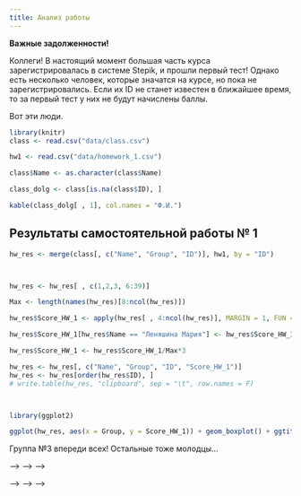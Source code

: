```yaml
---
title: Анализ работы
---
```


**Важные задолженности!**

Коллеги! В настоящий момент большая часть курса зарегистрировалась в системе Stepik, и прошли первый тест! Однако есть несколько человек, которые значатся на курсе, но пока не зарегистрировались. Если их ID не станет известен в ближайшее время, то за первый тест у них не будут начислены баллы. 

Вот эти люди.

```r
library(knitr)
class <- read.csv("data/class.csv")

hw1 <- read.csv("data/homework_1.csv")

class$Name <- as.character(class$Name)

class_dolg <- class[is.na(class$ID), ]

kable(class_dolg[ , 1], col.names = "Ф.И.")
```

## Результаты самостоятельной работы № 1

```r
hw_res <- merge(class[, c("Name", "Group", "ID")], hw1, by = "ID")



hw_res <- hw_res[ , c(1,2,3, 6:39)]

Max <- length(names(hw_res)[8:ncol(hw_res)])

hw_res$Score_HW_1 <- apply(hw_res[ , 4:ncol(hw_res)], MARGIN = 1, FUN = sum)

hw_res$Score_HW_1[hw_res$Name == "Леняшина Мария"] <- hw_res$Score_HW_1[hw_res$Name == "Леняшина Мария"] + 1 

hw_res$Score_HW_1 <- hw_res$Score_HW_1/Max*3

hw_res <- hw_res[, c("Name", "Group", "ID", "Score_HW_1")]
hw_res <- hw_res[order(hw_res$ID), ]
# write.table(hw_res, "clipboard", sep = "\t", row.names = F)



library(ggplot2)

ggplot(hw_res, aes(x = Group, y = Score_HW_1)) + geom_boxplot() + ggtitle("Количесвто баллов по каждой группе")


```

Группа №3 впереди всех! Остальные тоже молодцы...  






<!-- # Контрольная работа № 1 -->

<!-- ## Распределение результатов -->

<!-- Вот такие предварительные результаты по контрольной. -->


<!-- ```{r, echo=FALSE} -->
<!-- class <- read.csv("data/class.csv") -->
<!-- reasult <- read.csv("data/Control_work_1.csv", encoding = "Utf-8") -->
<!-- res <- merge(class, reasult) -->
<!-- res$sum <- apply(res[,-c(1:8)], MARGIN = 1, FUN = sum) -->
<!-- res$Prop <- res$sum / ncol(res[,-c(1:8)]) * 100    -->

<!-- library(ggplot2)  -->

<!-- # library(doBy) -->
<!-- #  -->
<!-- # res_out <- summaryBy(sum ~ Group, data = res) -->

<!-- ggplot(res, aes(x = Prop)) + geom_histogram(fill = "blue", color = "black", binwidth = 10) + labs(x = "Процент правильных ответов") + geom_vline(xintercept = 49) + geom_text(aes(x = 60, y = 40, label = "Зачет")) -->

<!-- ``` -->

<!-- А вот так выглядит распределение по группам. Горизотальные линии отделяют тройку (50-60%), четверку (60-80%) и пятерку (более 80%). -->


<!-- ```{r, echo=FALSE} -->
<!-- ggplot(res, aes(x = factor(Group), y = Prop)) + geom_boxplot() + labs(x = "Группа", y = "Количество правильных ответов") + geom_hline(yintercept = c(49, 60, 80)) -->

<!-- ``` -->


<!-- ## Распределение оценок -->

<!-- ```{r, echo=FALSE} -->
<!-- res$credit[res$Prop >= 80] <- 5 -->

<!-- res$credit[res$Prop < 80 & res$Prop >= 60 ] <- 4 -->

<!-- res$credit[res$Prop < 60 & res$Prop >= 50 ] <- 3 -->

<!-- res$credit[res$Prop < 50 ] <- 2 -->

<!-- credits <- as.data.frame(table(res$credit)) -->
<!-- names(credits) <- c("Оценка", "Количество студентов") -->
<!-- library(knitr) -->
<!-- kable (credits, align = "cc") -->

<!-- ``` -->

<!-- Господа, тем, кто получил ниже тройки, надо собраться и на следующей контрольной подтянуться! Ну и не забывайте про повышающие коэффициенты за работу на семинарах... -->


<!-- ## Время выполнения работы -->

<!-- А вот так выглядит степень скооперированности работы студентов.  -->

<!-- ```{r, echo=FALSE} -->
<!-- time <- read.csv("data/Control_work_1_time.csv") -->
<!-- time_res <- merge(class, time) -->

<!-- time_res$start_date <- format(time_res$start_date,format = "%Y-%m-%d %H:%M:%S" ) -->

<!-- time_res$start_date <- strptime(time_res$start_date, format ="%Y-%m-%d %H:%M:%S"  ) -->

<!-- time_res$start_H <- as.numeric(format(time_res$start_date, "%H")) + as.numeric(format(time_res$start_date, "%M"))/60  -->


<!-- ggplot(time_res, aes(x = as.factor(Group), y = start_H)) + geom_boxplot() + labs(x = "Группа", y = "Час, когда начали работу") -->


<!-- ``` -->



<!-- Группа № 4, видимо, самая дружная :), у них минимальный разброс значений. Звонок другу... Хорошая, но не факт, что лучшая, технология. -->


<!-- <!-- ```{r} --> -->
<!-- <!-- cheat <- read.csv("data/Control_work_1_cheating.csv") --> -->
<!-- <!-- cheat_res <- merge(class, cheat) --> -->

<!-- <!-- cheat_res <- cheat_res[cheat_res$lesson_id %in% c(179985, 180749),] --> -->
<!-- <!-- ggplot(cheat_res, aes(x = as.factor(Group), y = cheat )) + geom_boxplot() --> -->
<!-- <!-- ``` --> -->

<!-- ## Трудность вопросов -->

<!-- А вот так выглядит распределение по количеству верных ответов на вопросы  -->

<!-- ```{r, echo=FALSE} -->
<!-- res_Q <- apply(res[,-c(1:8)], MARGIN = 2, FUN = sum)[1:22] -->

<!-- res_Q <- res_Q[order(res_Q)] -->
<!-- answers <- data.frame(Question = names(res_Q), Prop_TRUE = res_Q/nrow(res) *100) -->

<!-- answers <- answers[order(answers$Prop_TRUE),] -->

<!-- answers$Goodness <- ifelse(answers$Prop_TRUE < median(answers$Prop_TRUE), "Плохой вопрос", "Хороший вопрос") -->

<!-- ggplot(answers, aes(y=Prop_TRUE, x = Question)) + geom_col(aes(fill= Goodness)) + coord_flip() + scale_fill_manual(values = c("red", "green")) + labs(fill = "", x = "Вопрос", y = "% Правильных ответов") -->


<!-- ``` -->



<!-- # Домашняя работа № 1 -->

<!-- ## Распределение результатов по группам -->

<!-- ```{r, echo=FALSE} -->
<!-- class <- read.csv("data/class.csv") -->
<!-- reasult_hw <- read.csv("data/Home_work_1.csv", encoding = "Utf-8") -->
<!-- res <- merge(class, reasult_hw) -->
<!-- res$sum <- apply(res[,-c(1:7)], MARGIN = 1, FUN = sum) -->
<!-- res$Prop <- res$sum / ncol(res[,-c(1:8)]) * 100    -->

<!-- ggplot(res, aes(x = factor(Group), y = Prop)) + geom_boxplot() + labs(x = "Группа", y = "Доля правильных ответов") + geom_hline(yintercept = c(49, 60, 80)) -->


<!-- ``` -->


<!-- Замечательные результаты! Большинство получили пятерки. Это радует...  -->

<!-- Не раслабляйтесь, второе домашнее задание уже открыто. -->





<!-- # Домашняя работа № 2 -->

<!-- ## Распределение результатов по группам -->

<!-- ```{r, echo=FALSE} -->
<!-- class <- read.csv("data/class.csv") -->
<!-- reasult_hw <- read.csv("data/Home_work_2.csv", encoding = "Utf-8") -->
<!-- res <- merge(class, reasult_hw) -->
<!-- res$sum <- apply(res[,-c(1:7)], MARGIN = 1, FUN = sum) -->
<!-- res$Prop <- res$sum / ncol(res[,-c(1:8)]) * 100    -->

<!-- ggplot(res, aes(x = factor(Group), y = Prop)) + geom_boxplot() + labs(x = "Группа", y = "Доля правильных ответов") + geom_hline(yintercept = c(49, 60, 80)) -->


<!-- ``` -->


<!-- Отлично! Почти все получили пятерки...  -->

<!-- Уже боюсь вас на экзамене :) -->

<!-- Не раслабляйтесь, третье домашнее задание уже открыто. -->



<!-- # Контрольная работа № 2 -->

<!-- ## Распределение результатов -->


<!-- ```{r, echo=FALSE} -->
<!-- class <- read.csv("data/class.csv") -->
<!-- reasult <- read.csv("data/Control_work_2.csv", encoding = "Utf-8") -->
<!-- res <- merge(class, reasult) -->
<!-- res$sum <- apply(res[,-c(1:8)], MARGIN = 1, FUN = sum) -->
<!-- res$Prop <- res$sum / ncol(res[,-c(1:8)]) * 100    -->

<!-- library(ggplot2)  -->

<!-- # library(doBy) -->
<!-- #  -->
<!-- # res_out <- summaryBy(sum ~ Group, data = res) -->

<!-- ggplot(res, aes(x = Prop)) + geom_histogram(fill = "blue", color = "black", binwidth = 10) + labs(x = "Процент правильных ответов") + geom_vline(xintercept = 49) + geom_text(aes(x = 60, y = 40, label = "Зачет")) -->

<!-- ``` -->

<!-- По-моему, стало заметно лучше, чем в предыдущий раз. Странно... работа, по-моему, сложнее. Впрочем, см. ниже оценку времени выхода в эфир. -->




<!-- А вот так выглядит распределение по группам. Горизотальные линии отделяют тройку (50-60%), четверку (60-80%) и пятерку (более 80%). Соотношние между группами не изменилось, но зато резко упала дисперсия, что тоже хорошо. -->


<!-- ```{r, echo=FALSE} -->
<!-- ggplot(res, aes(x = factor(Group), y = Prop)) + geom_boxplot() + labs(x = "Группа", y = "Количество правильных ответов") + geom_hline(yintercept = c(49, 60, 80)) -->

<!-- ``` -->


<!-- ## Распределение оценок на контрольной №2 -->

<!-- ```{r, echo=FALSE} -->
<!-- res$credit[res$Prop >= 80] <- 5 -->

<!-- res$credit[res$Prop < 80 & res$Prop >= 60 ] <- 4 -->

<!-- res$credit[res$Prop < 60 & res$Prop >= 50 ] <- 3 -->

<!-- res$credit[res$Prop < 50 ] <- 2 -->

<!-- credits <- as.data.frame(table(res$credit)) -->
<!-- names(credits) <- c("Оценка", "Количество студентов") -->
<!-- library(knitr) -->
<!-- kable (credits, align = "cc") -->

<!-- ``` -->



<!-- ## Время выполнения работы -->


<!-- ```{r, echo=FALSE} -->
<!-- time <- read.csv("data/Control_work_2_time.csv") -->
<!-- time_res <- merge(class, time) -->

<!-- time_res$start_date <- format(time_res$start_date,format = "%Y-%m-%d %H:%M:%S" ) -->

<!-- time_res$start_date <- strptime(time_res$start_date, format ="%Y-%m-%d %H:%M:%S"  ) -->

<!-- time_res$start_H <- as.numeric(format(time_res$start_date, "%H")) + as.numeric(format(time_res$start_date, "%M"))/60  -->


<!-- ggplot(time_res, aes(x = as.factor(Group), y = start_H)) + geom_boxplot() + labs(x = "Группа", y = "Час, когда начали работу") -->


<!-- ``` -->


<!-- Ух, как все скоординировались-то! :)  -->

<!-- Коллективный разум - это круто!  -->

<!-- Но не забывайте, что **на экзамене придется отдуваться в идивидуальном порядке**... -->


<!-- ## Трудность вопросов -->

<!-- А вот так выглядит распределение по количеству верных ответов на вопросы  -->

<!-- ```{r, echo=FALSE} -->
<!-- res_Q <- apply(res[,-c(1:8)], MARGIN = 2, FUN = sum)[1:25] -->

<!-- res_Q <- res_Q[order(res_Q)] -->
<!-- answers <- data.frame(Question = names(res_Q), Prop_TRUE = res_Q/nrow(res) *100) -->

<!-- answers <- answers[order(answers$Prop_TRUE),] -->

<!-- answers$Goodness <- ifelse(answers$Prop_TRUE < median(answers$Prop_TRUE), "Плохой вопрос", "Хороший вопрос") -->

<!-- ggplot(answers, aes(y=Prop_TRUE, x = Question)) + geom_col(aes(fill= Goodness)) + coord_flip() + scale_fill_manual(values = c("red", "green")) + labs(fill = "", x = "Вопрос", y = "% Правильных ответов") -->


<!-- ``` -->



<!-- # Домашняя работа № 3 -->

<!-- ## Распределение результатов по группам -->

<!-- ```{r, echo=FALSE} -->
<!-- class <- read.csv("data/class.csv") -->
<!-- reasult_hw <- read.csv("data/Home_work_3.csv", encoding = "Utf-8") -->
<!-- res <- merge(class, reasult_hw) -->
<!-- res$sum <- apply(res[,-c(1:7)], MARGIN = 1, FUN = sum) -->
<!-- res$Prop <- res$sum / sum(reasult_hw[1, -c(1:3)]) * 100    -->

<!-- ggplot(res, aes(x = factor(Group), y = Prop)) + geom_boxplot() + labs(x = "Группа", y = "Доля правильных ответов") + geom_hline(yintercept = c(49, 60, 80)) -->


<!-- ``` -->


<!-- # Финальные результаты по Домашним работам и по Контрольным -->

<!-- ```{r, echo=FALSE} -->
<!-- class <- read.csv("data/class.csv") -->
<!-- reasult_hw1 <- read.csv("data/Home_work_1.csv", encoding = "Utf-8") -->
<!-- reasult_hw2 <- read.csv("data/Home_work_2.csv", encoding = "Utf-8") -->
<!-- reasult_hw3 <- read.csv("data/Home_work_3.csv", encoding = "Utf-8") -->


<!-- reasult_contr1 <- read.csv("data/Control_work_1.csv", encoding = "Utf-8") -->
<!-- reasult_contr2 <- read.csv("data/Control_work_2.csv", encoding = "Utf-8") -->



<!-- tmp <- merge(reasult_hw1, reasult_hw2[,-c(2:3)], by = c("user_id")) -->
<!-- all_hw <- merge(tmp,reasult_hw3[,-c(2:3)], by = c("user_id")) -->

<!-- Total_sum_hw <- sum(all_hw[all_hw$user_id == 28414308, ][1, -c(1:3)]) -->

<!-- all_hw$sum <- apply(all_hw[,-c(1:3)], MARGIN = 1, FUN = sum) -->


<!-- all_contr <- merge(reasult_contr1, reasult_contr2[,-c(2:3)], by = c("user_id")) -->


<!-- Total_sum_contr <- sum(as.numeric(all_contr[all_contr$user_id == 28414308, ][-c(1:3)])) -->

<!-- all_contr$sum <- apply(all_contr[,-c(1:3)], MARGIN = 1, FUN = sum) -->


<!-- res_hw <- merge(class, all_hw[,c("user_id", "last_name", "first_name", "sum")]) -->

<!-- res_contr <- merge(class, all_contr[,c("user_id", "last_name", "first_name", "sum")]) -->

<!-- res <- merge(res_hw, res_contr, by = c("user_id")) -->

<!-- result_total <- data.frame(Name = paste(res$Last_name.x, " ", res$First_name.x), Group = res$Group.x,  Sum_Contr = res$sum.y, Sum_HW = round(res$sum.x)) -->



<!-- result_total <- result_total[!is.na(result_total$Group), ]  -->


<!-- result_total <- result_total[order(result_total$Group), ] -->



<!-- sem_fin <- read.csv("data/Seminars_2018_final.csv", header = TRUE) -->

<!-- sem_fin_2 <- data.frame(Name = paste(sem_fin$Last_name," ",sem_fin$First_name), Seminar_score = sem_fin$Score*3) -->


<!-- result_total <- merge(result_total, sem_fin_2) -->

<!-- result_total$Sum_Contr <- round(result_total$Sum_Contr/49*100) -->
<!-- result_total$Sum_HW <- round(result_total$Sum_HW/77*100) -->



<!-- #  -->
<!-- # kable(result_total, col.names = c("Ф. И.", "Группа", "Контрольные (макс. 49)", "Самостоятельные (макс.77)"), align = "lccc", row.names = FALSE) -->


<!-- kable(result_total, col.names = c("Ф. И.", "Группа", "Контрольные %", "Самостоятельные %", "Надбавка за семинары"), align = "lcccc", row.names = FALSE) -->

<!-- ``` -->



<!-- # Файл с оценками за самостоятельные работы и контрольные работы -->

<!-- - [Оценки](data/all_credits.xlsx) -->






